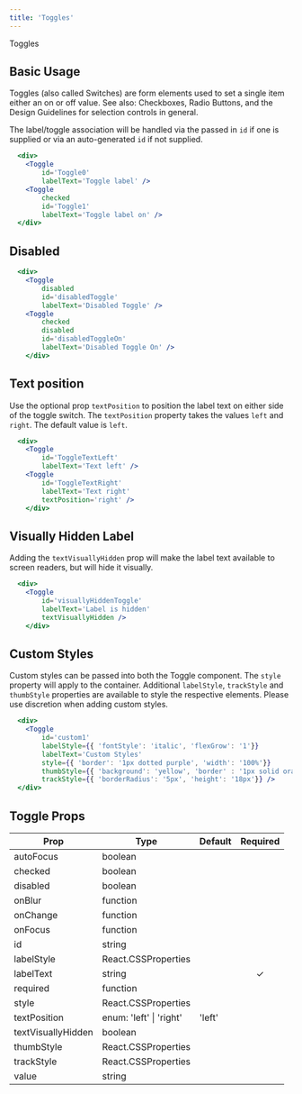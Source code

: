 ```yaml
---
title: 'Toggles'
---
```



<DocsHeading to="/design/selection-controls/#6._switches" type="design">Toggles</DocsHeading>

## Basic Usage

Toggles (also called Switches) are form elements used to set a single item either an on or off value.
See also: <Link to="/api/checkbox">Checkboxes</Link>, <Link to="/api/radio">Radio Buttons</Link>, and the <Link to="/design/selection-controls">Design Guidelines</Link> for selection controls in general.

The label/toggle association will be handled via the passed in `id` if one is supplied or via an auto-generated `id` if not supplied.

```.jsx
  <div>
    <Toggle
        id='Toggle0'
        labelText='Toggle label' />
    <Toggle
        checked
        id='Toggle1'
        labelText='Toggle label on' />
  </div>
```

## Disabled

```.jsx
  <div>
    <Toggle
        disabled
        id='disabledToggle'
        labelText='Disabled Toggle' />
    <Toggle
        checked
        disabled
        id='disabledToggleOn'
        labelText='Disabled Toggle On' />
    </div>
```

## Text position

Use the optional prop `textPosition` to position the label text on either side of the toggle switch.
The `textPosition` property takes the values `left` and `right`. The default value is `left`.

```.jsx
  <div>
    <Toggle
        id='ToggleTextLeft'
        labelText='Text left' />
    <Toggle
        id='ToggleTextRight'
        labelText='Text right'
        textPosition='right' />
    </div>
```

## Visually Hidden Label

Adding the `textVisuallyHidden` prop will make the label text available to screen readers, but will hide it visually.

```.jsx
  <div>
    <Toggle
        id='visuallyHiddenToggle'
        labelText='Label is hidden'
        textVisuallyHidden />
    </div>
```

## Custom Styles

Custom styles can be passed into both the Toggle component. The `style` property will apply to the container.
Additional `labelStyle`, `trackStyle` and `thumbStyle` properties are available to style the respective elements.
Please use discretion when adding custom styles.

```.jsx
  <div>
    <Toggle
        id='custom1'
        labelStyle={{ 'fontStyle': 'italic', 'flexGrow': '1'}}
        labelText='Custom Styles'
        style={{ 'border': '1px dotted purple', 'width': '100%'}}
        thumbStyle={{ 'background': 'yellow', 'border' : '1px solid orange', 'boxShadow': '0 0 0' }}
        trackStyle={{ 'borderRadius': '5px', 'height': '18px'}} />
  </div>
```

## Toggle Props

| Prop               | Type                        | Default | Required |
| ------------------ | --------------------------- | ------- | :------: |
| autoFocus          | boolean                     |         |
| checked            | boolean                     |         |
| disabled           | boolean                     |         |
| onBlur             | function                    |         |
| onChange           | function                    |         |
| onFocus            | function                    |         |
| id                 | string                      |         |          |
| labelStyle         | React.CSSProperties         |         |
| labelText          | string                      |         | &#10003; |
| required           | function                    |         |
| style              | React.CSSProperties         |         |
| textPosition       | enum: 'left' &#124; 'right' | 'left'  |
| textVisuallyHidden | boolean                     |         |
| thumbStyle         | React.CSSProperties         |         |
| trackStyle         | React.CSSProperties         |         |
| value              | string                      |         |
